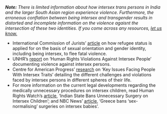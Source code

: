 ***Note:** There is limited information about how intersex trans persons in India and the larger South Asian region experience violence. Furthermore, the erroneous conflation between being intersex and transgender results in distorted and incomplete information on the violence agaisnt the intersection of these two identities. If you come across any resources, [let us know.](https://transformsouthasia.com/contact-submit)*

* International Commission of Jurists’ [article](https://www.icj.org/refugee-status-claims-based-on-sexual-orientation-and-gender-identity-icj-practitioners-guide-n-11-launched/) on how refugee status is applied for on the basis of sexual orientation and gender identity, including being intersex, to flee fatal violence.
* UNHR’s [report](https://www.ohchr.org/sites/default/files/Documents/Issues/Discrimination/LGBT/BackgroundNoteHumanRightsViolationsagainstIntersexPeople.pdf) on ‘Human Rights Violations Against Intersex People’ documenting violence against intersex persons. 
* Centre for American Progress’ [research](https://www.americanprogress.org/article/key-issues-facing-people-intersex-traits/) on ‘Key Issues Facing People With Intersex Traits’ detailing the different challenges and violations faced by intersex persons in different spheres of their life.
* For more information on the current legal developments regarding the medically unnecessary procedures on intersex children, read Human Rights Watch’s [article](https://www.hrw.org/news/2019/08/29/indian-state-bans-unnecessary-surgery-intersex-children#:~:text=The%20order%20bans%20genital%20surgeries,continue%20performing%20medically%20unnecessary%20operations.), ‘Indian State Bans Unnecessary Surgery on Intersex Children’; and NBC News’ [article](https://www.nbcnews.com/nbc-out/out-news/greece-bans-sex-normalizing-surgeries-intersex-babies-rcna39174), ‘Greece bans ‘sex-normalising’ surgeries on intersex babies’.
